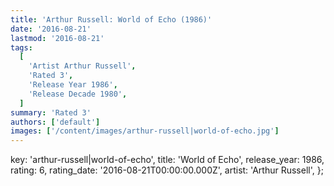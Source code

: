 ```yaml
---
title: 'Arthur Russell: World of Echo (1986)'
date: '2016-08-21'
lastmod: '2016-08-21'
tags:
  [
    'Artist Arthur Russell',
    'Rated 3',
    'Release Year 1986',
    'Release Decade 1980',
  ]
summary: 'Rated 3'
authors: ['default']
images: ['/content/images/arthur-russell|world-of-echo.jpg']
---
```


  key: 'arthur-russell|world-of-echo',
  title: 'World of Echo',
  release_year: 1986,
  rating: 6,
  rating_date: '2016-08-21T00:00:00.000Z',
  artist: 'Arthur Russell',
};

<MusicRating data={data} />
